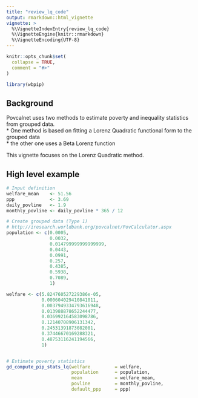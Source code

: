 ```yaml
---
title: "review_lq_code"
output: rmarkdown::html_vignette
vignette: >
  %\VignetteIndexEntry{review_lq_code}
  %\VignetteEngine{knitr::rmarkdown}
  %\VignetteEncoding{UTF-8}
---
```


```r
knitr::opts_chunk$set(
  collapse = TRUE,
  comment = "#>"
)
```

```r
library(wbpip)
```

## Background
Povcalnet uses two methods to estimate poverty and inequality statistics from 
grouped data.  
* One method is based on fitting a Lorenz Quadratic functional form to the 
grouped data  
* the other one uses a Beta Lorenz function

This vignette focuses on the Lorenz Quadratic method.

## High level example
```r
# Input definition
welfare_mean    <- 51.56
ppp             <- 3.69
daily_povline   <- 1.9
monthly_povline <- daily_povline * 365 / 12

# Create grouped data (Type 1)
# http://iresearch.worldbank.org/povcalnet/PovCalculator.aspx
population <- c(0.0005,
                0.0032,
                0.014799999999999999,
                0.0443,
                0.0991,
                0.257,
                0.4385,
                0.5938,
                0.7089,
                1)

welfare <- c(5.824760527229386e-05,
             0.000604029410841011,
             0.0037949334793616948,
             0.013988878652244477,
             0.036992164583098786,
             0.12140708906131342,
             0.24531391873082081,
             0.37446670169288321,
             0.48753116241194566,
             1)


# Estimate poverty statistics
gd_compute_pip_stats_lq(welfare         = welfare,
                        population      = population,
                        mean            = welfare_mean,
                        povline         = monthly_povline,
                        default_ppp     = ppp)
```

